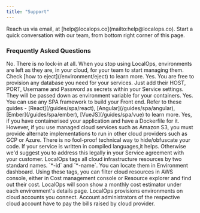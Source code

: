 ```yaml
---
title: "Support"
---
```


<CardGroup cols={1}>
  <Card title="Email Us" icon="envelope" href="mailto:help@localops.co">
    Reach us via email, at [help@localops.co](mailto:help@localops.co).
  </Card>
</CardGroup>
<CardGroup cols={1}>
  <Card title="Chat with us" icon="messages">
    Start a quick conversation with our team, from bottom right corner of this page. 
  </Card>
</CardGroup>

### Frequently Asked Questions

<AccordionGroup>
  <Accordion title="Is there a lock-in? Will environments continue to run after I stop using LocalOps?">
    No. There is no lock-in at all. When you stop using LocalOps, environments are left as they are, in your cloud, for your team to start managing them. Check [how to eject](/environment/eject) to learn more.
  </Accordion>
    <Accordion title="Can I use any DB for my application?">
    Yes. You are free to provision any database you need for your services. Just add their HOST, PORT, Username and Password as secrets within your Service settings. They will be passed down as environment variable for your containers.
  </Accordion>
  <Accordion title="Can I use a Single Page Application (SPA) framework?">
    Yes. You can use any SPA framework to build your Front end. Refer to these guides - [React](/guides/spa/react), [Angular](/guides/spa/angular), [Ember](/guides/spa/ember), [VueJS](/guides/spa/vue) to learn more.
  </Accordion>
  <Accordion title="Does LocalOps make all of my Application run in multiple cloud providers automatically?">
    Yes, if you have containerised your application and have a Dockerfile for it. However, if you use managed cloud services such as Amazon S3, you must provide alternate implementations to run in other cloud providers such as GCP or Azure.
  </Accordion>
  <Accordion title="How do I obfuscate/hide my code if environments run in my customer's cloud account?">
    There is no fool-proof technical way to hide/obfuscate your code. If your service is written in compiled languages,it helps. Otherwise we'd suggest you to address this legally in your Service agreement with your customer.
  </Accordion>
  <Accordion title="How do I calculate the hosting charges for the resources provisioned in target cloud account?">
    LocalOps tags all cloud infrastructure resources by two standard names. `*-id` and `*-name`. You can locate them in Environment dashboard. Using these tags, you can filter cloud resources in AWS console, either in Cost management console or Resource explorer and find out their cost. LocalOps will soon show a monthly cost estimator under each environment's details page.
  </Accordion>
  <Accordion title="Who pays for the cloud infrastructure resources created by LocalOps?">
    LocalOps provisions environments on cloud accounts you connect. Account administrators of the respective cloud account have to pay the bills raised by cloud provider.
  </Accordion>
</AccordionGroup>